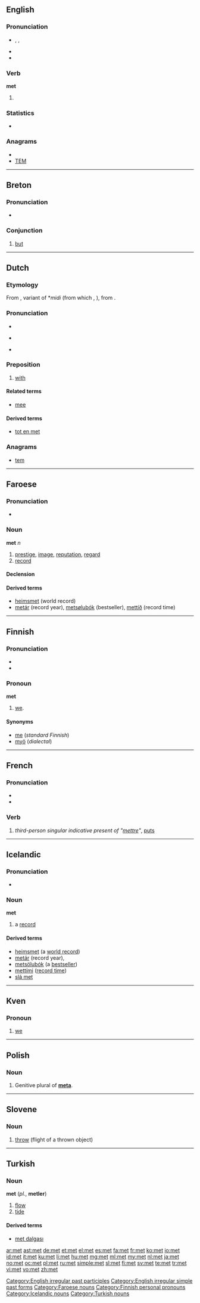 {{also|Met|-met|MET}}
==English==
{{wikipedia}}

===Pronunciation===
* {{enPR|met}}, {{IPA|/mɛt/}}, {{SAMPA|/mEt/}}
* {{audio|en-us-met.ogg|Audio (US)}}
* {{rhymes|ɛt}}

===Verb===
'''met'''

# {{past of|[[meet]]}}

===Statistics===
* {{rank|able|five|need|394|met|boy|c.|strong}}

===Anagrams===
* {{alphagram|[[EMT#English|EMT]]}}
* [[TEM#English|TEM]]

[[Category:English irregular past participles]]
[[Category:English irregular simple past forms]]

----

==Breton==

===Pronunciation===
* {{IPA|/mɛd/|lang=br}}

===Conjunction===
{{infl|br|conjunction}}

# [[but]]

----

==Dutch==
===Etymology===
From {{etyl|odt|nl}} {{term|mit|lang=odt}}, variant of *''midi'' (from which {{term|mee|lang=nl}}, {{term|mede|lang=nl}}), from {{proto|Germanic|midi|lang=nl}}.

===Pronunciation===
* {{IPA|/mɛt/|lang=nl}}
* {{qualifier|Flemish}} {{IPA|/mɛ/|lang=nl}}
* {{audio|Nl-met.ogg|audio}}

===Preposition===
{{infl|nl|preposition}}

# [[with]]

====Related terms====
* [[mee#Dutch|mee]]

====Derived terms====
* [[tot en met]]

===Anagrams===
* [[tem#Dutch|tem]]

----

==Faroese==

===Pronunciation===
* {{IPA|/meːt/|lang=fo}}

===Noun===
'''met''' ''n''

# [[prestige]], [[image]], [[reputation]], [[regard]]
# [[record]]

====Declension====
{{fo-decl-noun-n3|met}}

====Derived terms====
* [[heimsmet]] (world record)
* [[metár]]  (record year), [[metsølubók]] (bestseller), [[mettíð]] (record time)

[[Category:Faroese nouns]]

----

==Finnish==

===Pronunciation===
* {{hyphenation|met}}
* {{IPA|lang=fi|[met]}}

===Pronoun===
'''met'''

# {{context|personal|dialectal|lang=fi}} [[we]].

====Synonyms====
* [[me#Finnish|me]] (''standard Finnish'')
* [[myö]] (''dialectal'')

[[Category:Finnish personal pronouns]]

----

==French==

===Pronunciation===
* {{IPA|mɛ|lang=fr}}
* {{homophones|mets|lang=fr}}

===Verb===
{{infl|fr|verb form}}

# ''third-person singular indicative present of "[[mettre]]"'', [[put]]s

----

==Icelandic==

===Pronunciation===
* {{IPA|/meːt/|lang=is}}

===Noun===
'''met''' {{n}}

# a [[record]]

====Derived terms====
* [[heimsmet]] (a [[world record]])
* [[metár]]  (record year),
* [[metsölubók]] (a [[bestseller]])
* [[mettími]] ([[record time]])
* [[slá met]]

[[Category:Icelandic nouns]]

----

==Kven==

===Pronoun===
{{infl|fkv|pronoun}}

# {{personal|lang=Kven}} [[we]]

----

==Polish==

===Noun===
{{infl|pl|noun form}}

# Genitive plural of '''[[meta#Polish|meta]]'''.

----

==Slovene==

===Noun===
{{infl|sl|noun|g=m}}

# [[throw]] (flight of a thrown object)

{{tbot entry|Slovene|throw|2008|April|sl}}

----

==Turkish==

===Noun===
'''met''' (''pl.'', '''metler''')

# [[flow]]
# [[tide]]

====Derived terms====
* [[met dalgası]]

[[Category:Turkish nouns]]

[[ar:met]]
[[ast:met]]
[[de:met]]
[[et:met]]
[[el:met]]
[[es:met]]
[[fa:met]]
[[fr:met]]
[[ko:met]]
[[io:met]]
[[id:met]]
[[it:met]]
[[ku:met]]
[[li:met]]
[[hu:met]]
[[mg:met]]
[[ml:met]]
[[my:met]]
[[nl:met]]
[[ja:met]]
[[no:met]]
[[oc:met]]
[[pl:met]]
[[ru:met]]
[[simple:met]]
[[sl:met]]
[[fi:met]]
[[sv:met]]
[[te:met]]
[[tr:met]]
[[vi:met]]
[[vo:met]]
[[zh:met]]